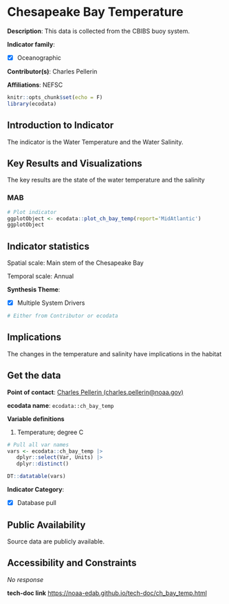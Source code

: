 # Chesapeake Bay Temperature {#ch_bay_temp}

**Description**: This data is collected from the CBIBS buoy system.

**Indicator family**: 

- [X] Oceanographic


**Contributor(s)**: Charles Pellerin

**Affiliations**: NEFSC

```r
knitr::opts_chunk$set(echo = F)
library(ecodata)
```
## Introduction to Indicator
The indicator is the Water Temperature and the Water Salinity.

## Key Results and Visualizations
The key results are the state of the water temperature and the salinity

### MAB

```r
# Plot indicator
ggplotObject <- ecodata::plot_ch_bay_temp(report='MidAtlantic')
ggplotObject
```


## Indicator statistics 
Spatial scale: Main stem of the Chesapeake Bay

Temporal scale: Annual

**Synthesis Theme**:

- [X] Multiple System Drivers


```r
# Either from Contributor or ecodata
```

## Implications
The changes in the temperature and salinity have implications in the habitat

## Get the data

**Point of contact**: [Charles Pellerin (charles.pellerin@noaa.gov)](mailto:Charles Pellerin (charles.pellerin@noaa.gov)){.email}

**ecodata name**: `ecodata::ch_bay_temp`

**Variable definitions**

1) Temperature; degree C

```r
# Pull all var names
vars <- ecodata::ch_bay_temp |>
   dplyr::select(Var, Units) |>
   dplyr::distinct()

DT::datatable(vars)
```
**Indicator Category**:

- [X] Database pull


## Public Availability

Source data are publicly available.

## Accessibility and Constraints

_No response_

**tech-doc link**
<https://noaa-edab.github.io/tech-doc/ch_bay_temp.html>

